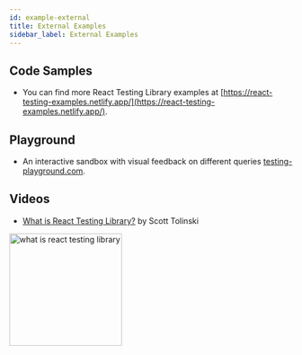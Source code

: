 ```yaml
---
id: example-external
title: External Examples
sidebar_label: External Examples
---
```


## Code Samples

- You can find more React Testing Library examples at [https://react-testing-examples.netlify.app/](https://react-testing-examples.netlify.app/).

## Playground

- An interactive sandbox with visual feedback on different queries
  [testing-playground.com](https://testing-playground.com).

## Videos

- [What is React Testing Library?](https://youtu.be/JKOwJUM4_RM) by Scott
  Tolinski

<a href="https://youtu.be/JKOwJUM4_RM">
  <img
    width="200px"
    alt="what is react testing library"
    src="https://img.youtube.com/vi/JKOwJUM4_RM/0.jpg"
    style={{marginLeft: 36}}
  />
</a>
